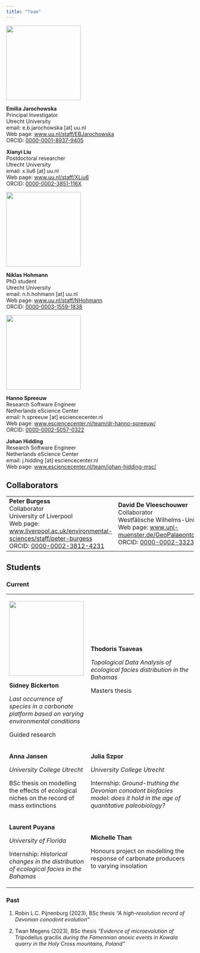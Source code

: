 ```yaml
---
title: "Team"
---
```


![](../img/Emilia.jpg){fig-align="left" width="200"}

**Emilia Jarochowska**\
Principal Investigator\
Utrecht University\
email: e.b.jarochowska \[at\] uu.nl\
Web page: [www.uu.nl/staff/EBJarochowska](https://www.uu.nl/staff/EBJarochowska)\
ORCID: [0000-0001-8937-9405](https://orcid.org/0000-0001-8937-9405)

**Xianyi Liu**\
Postdoctoral researcher\
Utrecht University\
email: x.liu6 \[at\] uu.nl\
Web page: [www.uu.nl/staff/XLiu6](https://www.uu.nl/staff/XLiu6)\
ORCID: [0000-0002-3851-116X](https://orcid.org/0000-0002-3851-116X)

![](../img/niklas_hohmann.jpg){fig-align="left" width="200"}

**Niklas Hohmann**\
PhD student\
Utrecht University\
email: n.h.hohmann \[at\] uu.nl\
Web page: [www.uu.nl/staff/NHohmann](https://www.uu.nl/staff/NHHohmann)\
ORCID: [0000-0003-1559-1838](https://orcid.org/0000-0003-1559-1838)

![](../img/HS_cropped.png){fig-align="left" width="200"}

**Hanno Spreeuw**\
Research Software Engineer\
Netherlands eScience Center\
email: h.spreeuw \[at\] esciencecenter.nl\
Web page: [www.esciencecenter.nl/team/dr-hanno-spreeuw/](https://www.esciencecenter.nl/team/dr-hanno-spreeuw)\
ORCID: [0000-0002-5057-0322](https://orcid.org/0000-0002-5057-0322)

**Johan Hidding**\
Research Software Engineer\
Netherlands eScience Center\
email: j.hidding \[at\] esciencecenter.nl\
Web page: [www.esciencecenter.nl/team/johan-hidding-msc/](https://www.esciencecenter.nl/team/johan-hidding-msc/)

## Collaborators

+------------------------------------------------------------------------------------------------------------------------------------------------------+----------------------------------------------------------------------------------------------------------------------------------------------------------------------------------------+---------------------------------------------------------------------------------------+
| **Peter Burgess**\                                                                                                                                   | **David De Vleeschouwer**\                                                                                                                                                             | **Rachel Warnock**\                                                                   |
| Collaborator\                                                                                                                                        | Collaborator\                                                                                                                                                                          | Collaborator\                                                                         |
| University of Liverpool\                                                                                                                             | Westfälische Wilhelms-Universität Münster\                                                                                                                                             | Friedrich-Alexander-Universität Erlangen-Nürnberg\                                    |
| Web page: [www.liverpool.ac.uk/environmental-sciences/staff/peter-burgess](https://www.liverpool.ac.uk/environmental-sciences/staff/peter-burgess/)\ | Web page: [www.uni-muenster.de/GeoPalaeontologie/erdsystemforschung/staff/DeVleeschouwer](https://www.uni-muenster.de/GeoPalaeontologie/erdsystemforschung/staff/DeVleeschouwer.html)\ | Web page: <https://www.gzn.nat.fau.de/palaeontologie/team/professors/rachel-warnock/> |
| ORCID: [0000-0002-3812-4231](https://orcid.org/0000-0002-3812-4231)                                                                                  | ORCID: [0000-0002-3323-807X](https://orcid.org/0000-0002-3323-807X)                                                                                                                    |                                                                                       |
+------------------------------------------------------------------------------------------------------------------------------------------------------+----------------------------------------------------------------------------------------------------------------------------------------------------------------------------------------+---------------------------------------------------------------------------------------+

## Students

### Current

+------------------------------------------------------------------------------------------------+----------------------------------------------------------------------------------------------------------------------------+
| ![](/img/Sidney.JPG){width="200"}                                                              | **Thodoris Tsaveas**                                                                                                       |
|                                                                                                |                                                                                                                            |
| **Sidney Bickerton**                                                                           | *Topological Data Analysis of ecological facies distribution in the Bahamas*                                               |
|                                                                                                |                                                                                                                            |
| *Last occurrence of species in a carbonate platform based on varying environmental conditions* | Masters thesis                                                                                                             |
|                                                                                                |                                                                                                                            |
| Guided research                                                                                |                                                                                                                            |
+------------------------------------------------------------------------------------------------+----------------------------------------------------------------------------------------------------------------------------+
| **Anna Jansen**                                                                                | **Julia Szpor**                                                                                                            |
|                                                                                                |                                                                                                                            |
| *University College Utrecht*                                                                   | *University College Utrecht*                                                                                               |
|                                                                                                |                                                                                                                            |
| BSc thesis on modelling the effects of ecological niches on the record of mass extinctions     | Internship: *Ground-truthing the Devonian conodont biofacies model: does it hold in the age of quantitative paleobiology?* |
+------------------------------------------------------------------------------------------------+----------------------------------------------------------------------------------------------------------------------------+
| **Laurent Puyana**                                                                             | **Michelle Than**                                                                                                          |
|                                                                                                |                                                                                                                            |
| *University of Florida*                                                                        | Honours project on modelling the response of carbonate producers to varying insolation                                     |
|                                                                                                |                                                                                                                            |
| Internship: *Historical changes in the distribution of ecological facies in the Bahamas*       |                                                                                                                            |
+------------------------------------------------------------------------------------------------+----------------------------------------------------------------------------------------------------------------------------+

### Past

1.  Robin L.C. Pijnenburg (2023), BSc thesis *"A high-resolution record of Devonian conodont evolution"*

2.  Twan Megens (2023), BSc thesis *"Evidence of microevolution of* Tripodellus gracilis *during the Famennian anoxic events in Kowala quarry in the Holy Cross mountains, Poland"*
